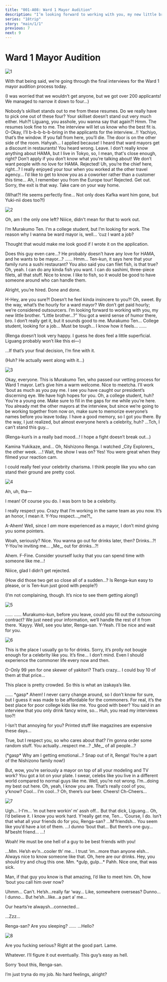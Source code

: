 ```yaml
---
title: "001-A08: Ward 1 Mayor Audition"
description: "I’m looking forward to working with you, my new little brother."
series: "18trip"
story: "main/1/1"
previous: 7
next: 9
---
```



# Ward 1 Mayor Audition

<Divider loc="HAMA Tours - Meeting Room" />

![1](1.jpg)

<Bubble character="Kafka">
With that being said, we’re going through the final interviews for the Ward 1 mayor audition process today.
</Bubble>

<Bubble mc>
<p class="t">(I was worried that we wouldn’t get anyone, but we got over 200 applicants! We managed to narrow it down to four…)</p>
</Bubble>

<Bubble character="Renga">
Nobody’s skillset stands out to me from these resumes. Do we really have to pick one out of these four?
</Bubble>

<Bubble character="Liguang">
Your skillset doesn’t stand out very much either.
</Bubble>

<Bubble character="Renga">
Huh?! Liguang, you asshole, you wanna say that again?!
</Bubble>

<Bubble character="Yukikaze">
Hmm. The resumes look fine to me. The interview will let us know who the best fit is.
</Bubble>

<Bubble character="Yachiyo">
O-Okay, I’ll b-b-b-b-b-bring in the applicants for the interview…!!
</Bubble>

<Bubble character="Kafka">
Yachiyo, that’s the window. If you fall from here, you’ll die. The door is on the other side of the room.
</Bubble>

<Bubble character="Yachiyo">
Hahyah…
</Bubble>

<Bubble character="Applicant A">
I applied because! I heard that ward mayors get a discount in restaurants!
</Bubble>

<Bubble character="Liguang">
You heard wrong. Leave.
</Bubble>

<Bubble character="Applicant B">
I don’t really know anything about HAMA, but I live in Tokyo, so, I mean, that's close enough, right?
</Bubble>

<Bubble character="Renga">
Don’t apply if you don’t know what you’re talking about! We don’t want people with no love for HAMA. Rejected!
</Bubble>

<Bubble character="Applicant C">
Uh, you’re the chief here, right…? I really enjoyed your tour when you worked at the other travel agency… I’d like to get to know you as a coworker rather than a customer this time…
</Bubble>

<Bubble mc>
Ah, I remember you from the Europe tour!
</Bubble>

<Bubble character="Kafka">
Rejected. Get out.
</Bubble>

<Bubble character="Yukikaze">
Sorry, the exit is that way. Take care on your way home.
</Bubble>

<Bubble mc>
<p class="t">(What?! He seems perfectly fine… Not only does Kafka want him gone, but Yuki-nii does too?!)</p>
</Bubble>

![2](2.jpg)

<Bubble character="Ten" name="???">
Oh, am I the only one left? Niiice, didn't mean for that to work out.

I’m Murakumo Ten. I’m a college student, but I’m looking for work. The reason why I wanna be ward mayor is, well… ‘cuz I want a job?

Thought that would make me look good if I wrote it on the application.
</Bubble>

<Bubble character="Renga">
Does this guy even care…? He probably doesn’t have any love for HAMA, and he wants to be mayor…?
</Bubble>

<Bubble character="Liguang">
……
</Bubble>

<Bubble character="Kafka">
Hmm… Ten-kun, it says here that your family runs a sushi restaurant? You also said you can filet fish, is that true?
</Bubble>

<Bubble character="Ten">
Oh, yeah. I can do any kinda fish you want. I can do sashimi, three-piece filets, all that stuff.
</Bubble>

<Bubble character="Kafka">
Nice to know. I like to fish, so it would be good to have someone around who can handle them.

Alright, you’re hired. Done and done.
</Bubble>

<Bubble character="Renga">
H-Hey, are you sure?! Doesn’t he feel kinda insincere to you?!
</Bubble>

<Bubble character="Ten">
Oh, sweet. By the way, what’s the hourly for a ward mayor?
</Bubble>

<Bubble character="Yukikaze">
We don’t get paid hourly; we’re considered outsourcers. I’m looking forward to working with you, my new little brother.
</Bubble>

<Bubble character="Ten">
“Little brother…?” You got a weird sense of humor there, bro. I don’t really get it, but it sounds good to me.
</Bubble>

<Bubble character="Yachiyo">
Murakumo Ten… College student, looking for a job… Must be tough… I know how it feels…
</Bubble>

<Bubble character="Renga">
……
</Bubble>

<Bubble mc>
<p class="t">(Renga doesn’t look very happy. I guess he does feel a little superficial. Liguang probably won’t like this ei&NoBreak;—)</p>
</Bubble>

<Bubble character="Liguang">
…If that’s your final decision, I’m fine with it.
</Bubble>

<Bubble mc>
<p class="t">(Huh? He actually went along with it…)</p>
</Bubble>

<Divider loc="HAMA Tours - Office Floor" />

![3](3.jpg)

<Bubble character="Kafka">
Okay, everyone. This is Murakumo Ten, who passed our vetting process for Ward 1 mayor. Let’s give him a warm welcome.
</Bubble>

<Bubble character="Ten">
Nice to meetcha. I’ll work 'bout as much as you pay me.
</Bubble>

<Bubble character="Sakujiro">
I see you have caught our president’s discerning eye. We have high hopes for you.
</Bubble>

<Bubble character="Daniel">
Oh, a college student, huh? You’re a young one. Make sure to fill in the gaps for me while you’re here.
</Bubble>

<Bubble character="Kafka">
You already met the other mayors at the interview, but since we’re going to be working together from now on, make sure to memorize everyone’s names before you leave today.
</Bubble>

<Bubble character="Ten">
I have a good memory, so I got you there. By the way, I just realized, but almost everyone here’s a celebrity, huh?
</Bubble>

<Bubble character="Renga">
…Tch, I can’t stand this guy…
</Bubble>

<Bubble mc>
<p class="t">(Renga-kun’s in a really bad mood…! I hope a fight doesn’t break out…)</p>
</Bubble>

<Bubble character="Ten">
Kamina Yukikaze, and… Oh, Nishizono Renga. I watched _City Explorers_ the other week.
</Bubble>

<Bubble character="Renga">
…! Wait, the show I was on?
</Bubble>

<Bubble character="Ten">
Yes! You were great when they filmed your reaction cam.

I could really feel your celebrity charisma. I think people like you who can stand their ground are pretty cool.
</Bubble>

![4](4.jpg)

<Bubble character="Renga">
Ah, uh, tha&NoBreak;—

I mean! Of course you do. I was born to be a celebrity.
</Bubble>

<Bubble character="Ten">
I really respect you. Crazy that I’m working in the same team as you now. It’s an honor, I mean it.
</Bubble>

<Bubble character="Renga">
Y-You respect…_me?!_

A-Ahem! Well, since I _am_ more experienced as a mayor, I don’t mind giving you some pointers.
</Bubble>

<Bubble character="Ten">
Woah, seriously? Nice. You wanna go out for drinks later, then?
</Bubble>

<Bubble character="Renga">
Drinks…?! Y-You’re inviting me… _Me,_ out for drinks…?!

Ahem. F-Fine. Consider yourself lucky that you can spend time with someone like me…!
</Bubble>

<Bubble character="Ten">
Niiice, glad I didn’t get rejected.
</Bubble>

<Bubble mc>
<p class="t">(How did those two get so close all of a sudden…? Is Renga-kun easy to please, or is Ten-kun just good with people?)</p>

<p class="t">(I’m not complaining, though. It’s nice to see them getting along!)</p>
</Bubble>

![5](5.jpg)

<Bubble character="Liguang">
……
</Bubble>

<Bubble character="Ten">
……
</Bubble>

<Bubble character="Nayuki">
Murakumo-kun, before you leave, could you fill out the outsourcing contract? We just need your information, we’ll handle the rest of it from there.
</Bubble>

<Bubble character="Ten">
‘Kayyy. Well, see you later, Renga-san.
</Bubble>

<Bubble character="Renga">
Y-Yeah. I’ll be nice and wait for you.
</Bubble>

<Divider loc="Budget-Friendly Izakaya" />

![6](6.jpg)

<Bubble character="Ten">
This is the place I usually go to for drinks. Sorry, it’s prolly not bougie enough for a celebrity like you.
</Bubble>

<Bubble character="Renga">
It’s fine… I don’t mind. Even I should experience the commoner life every now and then.

O-Only 99 yen for one skewer of yakitori? That’s crazy… I could buy 10 of them at that price…

This place is pretty crowded. So this is what an izakaya’s like.
</Bubble>

<Bubble character="Ten">
……
</Bubble>

<Bubble character="Renga">
&ast;gasp&ast; Ahem! I never carry change around, so I don’t know for sure, but I guess it was made to be affordable for the commoners.
</Bubble>

<Bubble character="Ten">
For real, it’s the best place for poor college kids like me. You good with beer? You said in an interview that you only drink fancy wine, so…
</Bubble>

<Bubble character="Renga">
Huh, you read my interviews too?!

I-Isn’t that annoying for you? Printed stuff like magazines are expensive these days…
</Bubble>

<Bubble character="Ten">
True, but I respect you, so who cares about that? I’m gonna order some random stuff.
</Bubble>

<Bubble character="Renga">
You actually…respect me…? _Me,_ of all people…?

<p class="t">(&ast;gasp&ast; Why am I getting emotional…? Snap out of it, Renga! You’re a part of the Nishizono family now!)</p>
</Bubble>

<Bubble character="Ten">
But, wow, you’re seriously a mayor on top of all your modeling and TV work? You got a lot on your plate. I swear, celebs like you live in a different world compared to normal guys like me.
</Bubble>

<Bubble character="Renga">
Well, you’re not wrong. I’m…doing my best out here.
</Bubble>

<Bubble character="Ten">
Oh, yeah, I know you are. That’s really cool of you, y’know?
</Bubble>

<Bubble character="Renga">
Cool… I’m cool…?
</Bubble>

<Bubble character="Ten">
Oh, there’s our beer. Cheers!
</Bubble>

<Bubble character="Renga">
Ch-Cheers…
</Bubble>

<Divider timeskip />

![7](7.jpg)

<Bubble character="Renga">
Ugh… I-I’m… ’m out here workin’ m’ assh off… But that dick, Liguang…
</Bubble>

<Bubble character="Ten">
Oh, I’d believe it. I know you work hard.
</Bubble>

<Bubble character="Renga">
Y’really get me, Ten…
</Bubble>

<Bubble character="Ten">
‘Course, I do. Isn’t that what all your friends do for you, Renga-san?
</Bubble>

<Bubble character="Renga">
…M’friendsh…
</Bubble>

<Bubble character="Ten">
You seem like you’d have a lot of them.
</Bubble>

<Bubble character="Renga">
…I dunno ‘bout that… But there’s one guy… M’besht friend…
</Bubble>

<Bubble character="Ten">
…!

Woah! He must be one hell of a guy to be best friends with you!
</Bubble>

<Bubble character="Renga">
…Mm. He’sh ev’n…cooler th’ me… I trust ‘im…more than anyone elsh…
</Bubble>

<Bubble character="Ten">
Always nice to know someone like that. Oh, here are our drinks. Hey, you should try and chug this one.
</Bubble>

<Bubble character="Renga">
Mm. &ast;gulp, gulp…&ast; Pahh.
</Bubble>

<Bubble character="Ten">
Nice one, that was sick.

Man, if that guy you know is that amazing, I’d like to meet him. Oh, how ‘bout you call him over now?
</Bubble>

<Bubble character="Renga">
Uhmm… Can’t. He’sh…really far ‘way…
</Bubble>

<Bubble character="Ten">
Like, somewhere overseas?
</Bubble>

<Bubble character="Renga">
Dunno… I dunno… But he’sh…like…a part a’ me…

Our hearts’re alwaysh…connected…

…Zzz…
</Bubble>

<Bubble character="Ten">
Renga-san? Are you sleeping?
</Bubble>

<Bubble character="Renga">
……
</Bubble>

<Bubble character="Ten">
…Hello?
</Bubble>

![8](8.jpg)

<Bubble character="Ten">
Are you fucking serious? Right at the good part. Lame.

Whatever. I’ll figure it out eventually. This guy’s easy as hell.

Sorry ‘bout this, Renga-san.

I’m just tryna do my job. No hard feelings, alright?
</Bubble>

